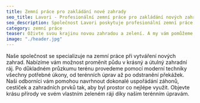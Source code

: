 ```yaml
---
title: Zemní práce pro zakládání nové zahrady
seo_title: Lavori - Profesionální zemní práce pro zakládání nových zahrad
seo_description: Společnost Lavori poskytuje profesionální zemní práce pro zakládání nových zahrad. Důvěřujte nám pro kvalitní a účinné úpravy vaší zeleně.
category: zemní práce
teaser: Oživte svou krajinu novou zahradou a zelení. A my vám pomůžeme připravit místo pro výsadbu zeleně. Proměňte přírodu ve svůj vlastní zelený ráj.
image: "./header.jpg"
---
```

<p>
Naše společnost se specializuje na zemní práce při vytváření nových zahrad. Nabízíme vám možnost proměnit půdu v krásný a útulný zahradní ráj. Po důkladném průzkumu terénu provedeme pomocí moderní techniky všechny potřebné úkony, od terénních úprav až po odstranění překážek. Naši odborníci vám pomohou navrhnout dokonalé uspořádání záhonů, cestiček a zahradních prvků tak, aby byl prostor co nejlépe využit. Objevte krásu přírody ve svém vlastním zeleném ráji díky našim terénním úpravám.
</p>